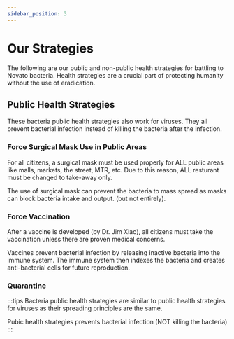 ```yaml
---
sidebar_position: 3
---
```

# Our Strategies
The following are our public and non-public health strategies for battling to Novato bacteria. Health strategies are a crucial part of protecting humanity without the use of eradication. 
## Public Health Strategies
These bacteria public health strategies also work for viruses. They all prevent bacterial infection instead of killing the bacteria after the infection.  
### Force Surgical Mask Use in Public Areas
For all citizens, a surgical mask must be used properly for ALL public areas like malls, markets, the street, MTR, etc. Due to this reason, ALL resturant must be changed to take-away only. 

The use of surgical mask can prevent the bacteria to mass spread as masks can block bacteria intake and output. (but not entirely). 

### Force Vaccination
After a vaccine is developed (by Dr. Jim Xiao), all citizens must take the vaccination unless there are proven medical concerns. 

Vaccines prevent bacterial infection by releasing inactive bacteria into the immune system. The immune system then indexes the bacteria and creates anti-bacterial cells for future reproduction.  
### Quarantine


:::tips
Bacteria public health strategies are similar to public health strategies for viruses as their spreading principles are the same. 

Pubic health strategies prevents bacterial infection (NOT killing the bacteria)
:::
